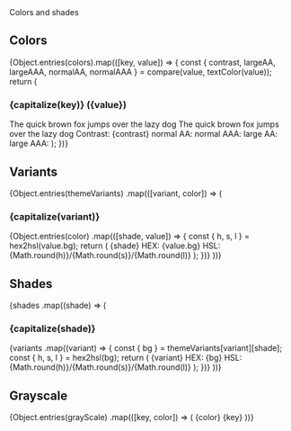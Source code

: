 

<Meta title="Overview/Colors" />

<Unstyled>
  <Jumbo>Colors and shades</Jumbo>

  <H2>Colors</H2>

  <Spacer direction="vertical" grow maxWidth={900} gap="xl" mb="xxl">
    {Object.entries(colors).map(([key, value]) => {
      const {
        contrast,
        largeAA,
        largeAAA,
        normalAA,
        normalAAA
      } = compare(value, textColor(value));
      return (
        <Box key={key}>
          <H3 light>{capitalize(key)} ({value})</H3>
          <BoxCenter padding="xl" variant={key}>
            <Paragraph>
              The quick brown fox jumps over the lazy dog
            </Paragraph>
            <Paragraph size="large">
              The quick brown fox jumps over the lazy dog
            </Paragraph>
          </BoxCenter>
          <Grid
            templateColumns="repeat(5, 1fr)"
            style={{ border: '1px solid #000' }}
          >
            <BoxCenter
              padding="xs"
              style={{ borderRight: "1px solid #000" }}
            >
              Contrast: {contrast}
            </BoxCenter>
            <BoxCenter
              padding="xs"
              style={{ borderRight: "1px solid #000" }}
            >
              <Spacer gap="xxs">
                <Text>normal AA:</Text>
                <Icon
                  color={normalAA ? colors.green : colors.red}
                  name={normalAA ? "check-o" : "close-o"}
                  size={24}
                />
              </Spacer>
            </BoxCenter>
            <BoxCenter
              padding="xs"
              style={{ borderRight: "1px solid #000" }}
            >
              <Spacer gap="xxs">
                <Text>normal AAA:</Text>
                <Icon
                  color={normalAAA ? colors.green : colors.red}
                  name={normalAAA ? "check-o" : "close-o"}
                  size={24}
                />
              </Spacer>
            </BoxCenter>
            <BoxCenter
              padding="xs"
              style={{ borderRight: "1px solid #000" }}
            >
              <Spacer gap="xxs">
                <Text>large AA:</Text>
                <Icon
                  color={largeAA ? colors.green : colors.red}
                  name={largeAA ? "check-o" : "close-o"}
                  size={24}
                />
              </Spacer>
            </BoxCenter>
            <BoxCenter
              padding="xs"
            >
              <Spacer gap="xxs">
                <Text>large AAA:</Text>
                <Icon
                  color={largeAAA ? colors.green : colors.red}
                  name={largeAAA ? "check-o" : "close-o"}
                  size={24}
                />
              </Spacer>
            </BoxCenter>
          </Grid>
        </Box>
      );
    })}
  </Spacer>

  <H2>Variants</H2>

  <Spacer direction="vertical" grow maxWidth={900} gap="xl" mb="xxl">
    {Object.entries(themeVariants)
      .map(([variant, color]) => (
        <Box key={variant}>
          <H3 light>{capitalize(variant)}</H3>
          <Grid gap={32} justifyContent="start" templateColumns="repeat(7, auto)">
            {Object.entries(color)
              .map(([shade, value]) => {
                const { h, s, l } = hex2hsl(value.bg);
                return (
                  <Box key={shade}>
                    <BoxCenter
                      height={100}
                      radius="round"
                      shade={shade}
                      variant={variant}
                      width={100}
                    >
                      {shade}
                    </BoxCenter>
                    <Paragraph align="center" size="small" mt="xs">HEX: {value.bg}</Paragraph>
                    <Paragraph align="center" size="small">
                      HSL: {Math.round(h)}/{Math.round(s)}/{Math.round(l)}
                    </Paragraph>
                  </Box>
                );
              })}
          </Grid>
        </Box>
      ))}
  </Spacer>


  <H2>Shades</H2>

  <Spacer direction="vertical" grow maxWidth={768} gap="xl" mb="xxl">
    {shades
      .map((shade) => (
        <Box key={shade}>
          <H3 light>{capitalize(shade)}</H3>
          <Grid gap={32} justifyContent="start" templateColumns="repeat(5, auto)">
            {variants
              .map((variant) => {
                const { bg } = themeVariants[variant][shade];
                const { h, s, l } = hex2hsl(bg);
                return (
                  <Box key={variant}>
                    <BoxCenter
                      height={100}
                      radius="round"
                      shade={shade}
                      variant={variant}
                      width={100}
                    >
                      {variant}
                    </BoxCenter>
                    <Paragraph align="center" size="small" mt="xs">HEX: {bg}</Paragraph>
                    <Paragraph align="center" size="small">
                      HSL: {Math.round(h)}/{Math.round(s)}/{Math.round(l)}
                    </Paragraph>
                  </Box>
                );
              })}
          </Grid>
        </Box>
      ))}
  </Spacer>

  <H2>Grayscale</H2>

  <Grid gap={32} justifyContent="start" templateColumns="repeat(5, auto)">
    {Object.entries(grayScale)
      .map(([key, color]) => (
        <Box key={color}>
          <BoxCenter
            height={100}
            radius="round"
            width={100}
            style={{ backgroundColor: color }}
          >
            <Text style={{ color: textColor(color) }}>{color}</Text>
          </BoxCenter>
          <Paragraph align="center" size="small" mt="xs">{key}</Paragraph>
        </Box>
      ))}
  </Grid>
</Unstyled>

